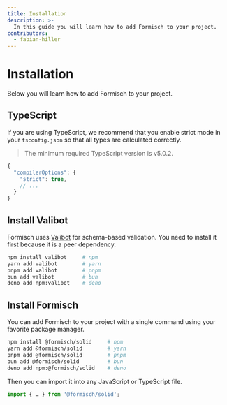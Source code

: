 ```yaml
---
title: Installation
description: >-
  In this guide you will learn how to add Formisch to your project.
contributors:
  - fabian-hiller
---
```


# Installation

Below you will learn how to add Formisch to your project.

## TypeScript

If you are using TypeScript, we recommend that you enable strict mode in your `tsconfig.json` so that all types are calculated correctly.

> The minimum required TypeScript version is v5.0.2.

```ts
{
  "compilerOptions": {
    "strict": true,
    // ...
  }
}
```

## Install Valibot

Formisch uses [Valibot](https://valibot.com/) for schema-based validation. You need to install it first because it is a peer dependency.

```bash
npm install valibot     # npm
yarn add valibot        # yarn
pnpm add valibot        # pnpm
bun add valibot         # bun
deno add npm:valibot    # deno
```

## Install Formisch

You can add Formisch to your project with a single command using your favorite package manager.

```bash
npm install @formisch/solid     # npm
yarn add @formisch/solid        # yarn
pnpm add @formisch/solid        # pnpm
bun add @formisch/solid         # bun
deno add npm:@formisch/solid    # deno
```

Then you can import it into any JavaScript or TypeScript file.

```ts
import { … } from '@formisch/solid';
```
